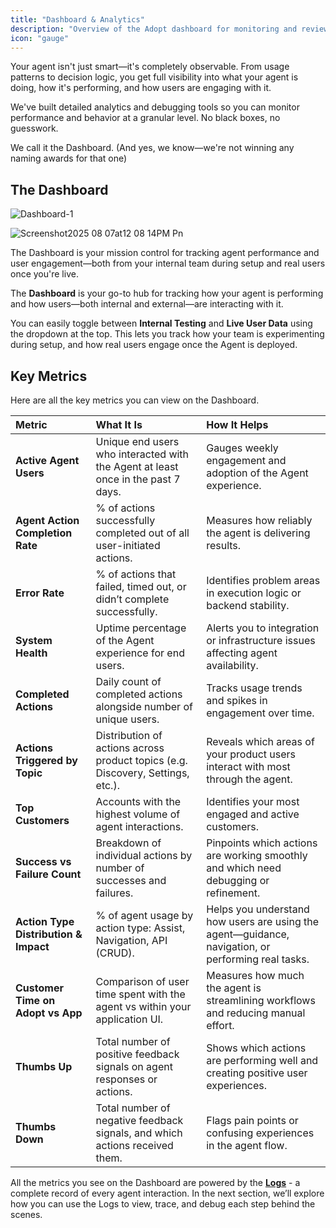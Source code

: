 ```yaml
---
title: "Dashboard & Analytics"
description: "Overview of the Adopt dashboard for monitoring and reviewing your Agent's Performance"
icon: "gauge"
---
```


Your agent isn't just smart—it's completely observable. From usage patterns to decision logic, you get full visibility into what your agent is doing, how it's performing, and how users are engaging with it.

We've built detailed analytics and debugging tools so you can monitor performance and behavior at a granular level. No black boxes, no guesswork.

We call it the Dashboard. (And yes, we know—we're not winning any naming awards for that one)

## The Dashboard

![Dashboard-1](https://asset.adopt.ai/web/docs/dashboard-1.png)

![Screenshot2025 08 07at12 08 14PM Pn](/images/Screenshot2025-08-07at12.08.14PM.png)

The Dashboard is your mission control for tracking agent performance and user engagement—both from your internal team during setup and real users once you're live.

The **Dashboard** is your go-to hub for tracking how your agent is performing and how users—both internal and external—are interacting with it.

You can easily toggle between **Internal Testing** and **Live User Data** using the dropdown at the top. This lets you track how your team is experimenting during setup, and how real users engage once the Agent is deployed.

## Key Metrics

Here are all the key metrics you can view on the Dashboard.

| **Metric**                            | **What It Is**                                                                   | **How It Helps**                                                                                   |
| :------------------------------------ | :------------------------------------------------------------------------------- | :------------------------------------------------------------------------------------------------- |
| **Active Agent Users**                | Unique end users who interacted with the Agent at least once in the past 7 days. | Gauges weekly engagement and adoption of the Agent experience.                                     |
| **Agent Action Completion Rate**      | % of actions successfully completed out of all user-initiated actions.           | Measures how reliably the agent is delivering results.                                             |
| **Error Rate**                        | % of actions that failed, timed out, or didn’t complete successfully.            | Identifies problem areas in execution logic or backend stability.                                  |
| **System Health**                     | Uptime percentage of the Agent experience for end users.                         | Alerts you to integration or infrastructure issues affecting agent availability.                   |
| **Completed Actions**                 | Daily count of completed actions alongside number of unique users.               | Tracks usage trends and spikes in engagement over time.                                            |
| **Actions Triggered by Topic**        | Distribution of actions across product topics (e.g. Discovery, Settings, etc.).  | Reveals which areas of your product users interact with most through the agent.                    |
| **Top Customers**                     | Accounts with the highest volume of agent interactions.                          | Identifies your most engaged and active customers.                                                 |
| **Success vs Failure Count**          | Breakdown of individual actions by number of successes and failures.             | Pinpoints which actions are working smoothly and which need debugging or refinement.               |
| **Action Type Distribution & Impact** | % of agent usage by action type: Assist, Navigation, API (CRUD).                 | Helps you understand how users are using the agent—guidance, navigation, or performing real tasks. |
| **Customer Time on Adopt vs App**     | Comparison of user time spent with the agent vs within your application UI.      | Measures how much the agent is streamlining workflows and reducing manual effort.                  |
| **Thumbs Up**                         | Total number of positive feedback signals on agent responses or actions.         | Shows which actions are performing well and creating positive user experiences.                    |
| **Thumbs Down**                       | Total number of negative feedback signals, and which actions received them.      | Flags pain points or confusing experiences in the agent flow.                                      |

All the metrics you see on the Dashboard are powered by the [**Logs**](/essentials/logs) - a complete record of every agent interaction. In the next section, we’ll explore how you can use the Logs to view, trace, and debug each step behind the scenes.